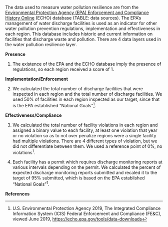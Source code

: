 The data used to measure water pollution resilience are from the [Environmental Protection Agency (EPA) Enforcement and Compliance History Online](https://echo.epa.gov/tools/data-downloads) (ECHO) database (TABLE: data sources). The EPA’s management of water discharge facilities is used as an indicator for other water pollution prevention regulations, implementation and effectiveness in each region. This database includes historic and current information on facilities that discharge waste and pollution. There are 4 data layers used in the water pollution resilience layer.

**Presence** 

1. The existence of the EPA and the ECHO database imply the presence of regulations, so each region received a score of 1.

**Implementation/Enforcement **

2. We calculated the total number of discharge facilities that were inspected in each region and the total number of discharge facilities. We used 50% of facilities in each region inspected as our target, since that is the EPA established “National Goals”^[U.S. Environmental Protection Agency 2019, The Integrated Compliance Information System (ICIS) Federal Enforcement and Compliance (FE&C), viewed June 2019, <https://echo.epa.gov/tools/data-downloads>].

**Effectiveness/Compliance**

3. We calculated the total number of facility violations in each region and assigned a binary value to each facility, at least one violation that year or no violation so as to not over penalize regions were a single facility had multiple violations. There are 4 different types of violation, but we did not differentiate between them. We used a reference point of 0%, no violations^1^.

4. Each facility has a permit which requires discharge monitoring reports at various intervals depending on the permit. We calculated the percent of expected discharge monitoring reports submitted and recaled it to the target of 95% submitted, which is based on the EPA established “National Goals"^1^.

**References**


